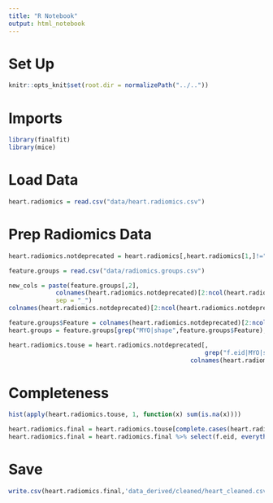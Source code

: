 ```yaml
---
title: "R Notebook"
output: html_notebook
---
```


# Set Up
```r
knitr::opts_knit$set(root.dir = normalizePath("../.."))
```

# Imports
```r
library(finalfit)
library(mice)
```

# Load Data
```r
heart.radiomics = read.csv("data/heart.radiomics.csv")
```

# Prep Radiomics Data
```r
heart.radiomics.notdeprecated = heart.radiomics[,heart.radiomics[1,]!="Deprecated"]
```

```r
feature.groups = read.csv("data/radiomics.groups.csv")
```

```r
new_cols = paste(feature.groups[,2],
             colnames(heart.radiomics.notdeprecated)[2:ncol(heart.radiomics.notdeprecated)],
             sep = "_")
colnames(heart.radiomics.notdeprecated)[2:ncol(heart.radiomics.notdeprecated)] = new_cols
```

```r
feature.groups$Feature = colnames(heart.radiomics.notdeprecated)[2:ncol(heart.radiomics.notdeprecated)]
heart.groups = feature.groups[grep("MYO|shape",feature.groups$Feature),2]
```


```r
heart.radiomics.touse = heart.radiomics.notdeprecated[,
                                                      grep("f.eid|MYO|shape",
                                                  colnames(heart.radiomics.notdeprecated))]
```

# Completeness
```r
hist(apply(heart.radiomics.touse, 1, function(x) sum(is.na(x))))
```

```r
heart.radiomics.final = heart.radiomics.touse[complete.cases(heart.radiomics.touse),]
heart.radiomics.final = heart.radiomics.final %>% select(f.eid, everything())
```

# Save
```r
write.csv(heart.radiomics.final,'data_derived/cleaned/heart_cleaned.csv', row.names = FALSE)
```
